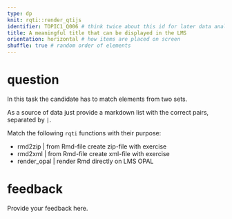 ```yaml
---
type: dp
knit: rqti::render_qtijs
identifier: TOPIC1_Q006 # think twice about this id for later data analysis!
title: A meaningful title that can be displayed in the LMS
orientation: horizontal # how items are placed on screen
shuffle: true # random order of elements
---
```


# question

In this task the candidate has to match elements from two sets.

As a source of data just provide a markdown list with the correct pairs,
separated by `|`.

Match the following `rqti` functions with their purpose:

* rmd2zip | from Rmd-file create zip-file with exercise
* rmd2xml | from Rmd-file create xml-file with exercise
* render_opal | render Rmd directly on LMS OPAL


# feedback

Provide your feedback here.

<!-- If you prefer specific feedback for correct and incorrect solution, delete
the general feedback section and uncomment everything starting from this line:

# feedback+

Nice. (Only displayed when the solution is correct.)

# feedback-

Try again. (Only displayed if the solution is not correct.)
-->
